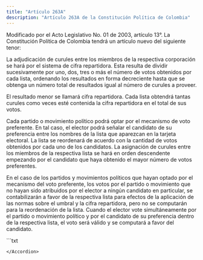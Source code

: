 ```yaml
---
title: "Artículo 263A"
description: "Artículo 263A de la Constitución Política de Colombia"
---
```


<Warning>Modificado por el Acto Legislativo No. 01 de 2003, artículo 13°.  La Constitución Política de Colombia tendrá un artículo nuevo del siguiente tenor: </Warning>

La adjudicación de curules entre los miembros de la respectiva corporación se hará por el sistema de cifra repartidora. Esta resulta de dividir sucesivamente por uno, dos, tres o más el número de votos obtenidos por cada lista, ordenando los resultados en forma decreciente hasta que se obtenga un número total de resultados igual al número de curules a proveer. 

El resultado menor se llamará cifra repartidora. Cada lista obtendrá tantas curules como veces esté contenida la cifra repartidora en el total de sus votos. 

Cada partido o movimiento político podrá optar por el mecanismo de voto preferente. En tal caso, el elector podrá señalar el candidato de su preferencia entre los nombres de la lista que aparezcan en la tarjeta electoral. La lista se reordenará de acuerdo con la cantidad de votos obtenidos por cada uno de los candidatos. La asignación de curules entre los miembros de la respectiva lista se hará en orden descendente empezando por el candidato que haya obtenido el mayor número de votos preferentes. 

En el caso de los partidos y movimientos políticos que hayan optado por el mecanismo del voto preferente, los votos por el partido o movimiento que no hayan sido atribuidos por el elector a ningún candidato en particular, se contabilizarán a favor de la respectiva lista para efectos de la aplicación de las normas sobre el umbral y la cifra repartidora, pero no se computarán para la reordenación de la lista. Cuando el elector vote simultáneamente por el partido o movimiento político y por el candidato de su preferencia dentro de la respectiva lista, el voto será válido y se computará a favor del candidato.

<Accordion title="Artículo original antes de la modificación:">
```txt 
 
```
</Accordion>